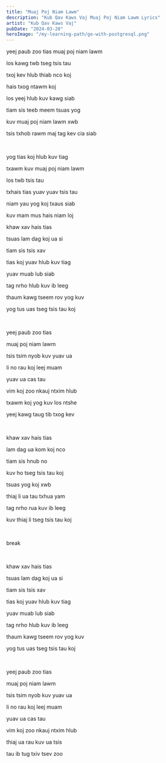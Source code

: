 ```yaml
---
title: "Muaj Poj Niam Lawm"
description: "Kub Qav Kaws Vaj Muaj Poj Niam Lawm Lyrics"
artist: "Kub Qav Kaws Vaj"
pubDate: "2024-03-20"
heroImage: "/my-learning-path/go-with-postgresql.png"
---
```


yeej paub zoo tias muaj poj niam lawm

los kawg twb tseg tsis tau

txoj kev hlub thiab nco koj

hais txog ntawm koj

los yeej hlub kuv kawg siab

tiam sis teeb meem tsuas yog

kuv muaj poj niam lawm xwb

tsis txhob rawm maj tag kev cia siab

<br />

yog tias koj hlub kuv tiag

txawm kuv muaj poj niam lawm

los twb tsis tau

txhais tias yuav yuav tsis tau

niam yau yog koj txaus siab

kuv mam mus hais niam loj

khaw xav hais tias

tsuas lam dag koj ua si

tiam sis tsis xav

tias koj yuav hlub kuv tiag

yuav muab lub siab

tag nrho hlub kuv ib leeg

thaum kawg tseem rov yog kuv

yog tus uas tseg tsis tau koj

<br />

yeej paub zoo tias

muaj poj niam lawm

tsis tsim nyob kuv yuav ua

li no rau koj leej muam

yuav ua cas tau

vim koj zoo nkauj ntxim hlub

txawm koj yog kuv los ntshe

yeej kawg taug tib txog kev

<br />

khaw xav hais tias

lam dag ua kom koj nco

tiam sis hnub no

kuv ho tseg tsis tau koj

tsuas yog koj xwb

thiaj li ua tau txhua yam

tag nrho rua kuv ib leeg

kuv thiaj li tseg tsis tau koj

<br />

break

<br />

khaw xav hais tias

tsuas lam dag koj ua si

tiam sis tsis xav

tias koj yuav hlub kuv tiag

yuav muab lub siab

tag nrho hlub kuv ib leeg

thaum kawg tseem rov yog kuv

yog tus uas tseg tsis tau koj

<br />

yeej paub zoo tias

muaj poj niam lawm

tsis tsim nyob kuv yuav ua

li no rau koj leej muam

yuav ua cas tau

vim koj zoo nkauj ntxim hlub

thiaj ua rau kuv ua tsis

tau ib tug txiv tsev zoo
